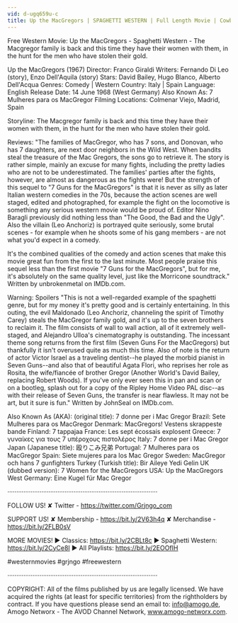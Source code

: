 ```yaml
---
vid: d-ugq659u-c
title: Up the MacGregors | SPAGHETTI WESTERN | Full Length Movie | Cowboy Film | Free Western Movie
---
```


Free Western Movie: Up the MacGregors - Spaghetti Western - The Macgregor family is back and this time they have their women with them, in the hunt for the men who have stolen their gold. 

Up the MacGregors (1967)
Director: Franco Giraldi
Writers: Fernando Di Leo (story), Enzo Dell'Aquila (story)
Stars: David Bailey, Hugo Blanco, Alberto Dell'Acqua 
Genres: Comedy | Western 
Country: Italy | Spain
Language: English 
Release Date: 14 June 1968 (West Germany) 
Also Known As: 7 Mulheres para os MacGregor 
Filming Locations: Colmenar Viejo, Madrid, Spain

Storyline:
The Macgregor family is back and this time they have their women with them, in the hunt for the men who have stolen their gold. 

Reviews:
"The families of MacGregor, who has 7 sons, and Donovan, who has 7 daughters, are next door neighbors in the Wild West. When bandits steal the treasure of the Mac Gregors, the sons go to retrieve it. The story is rather simple, mainly an excuse for many fights, including the pretty ladies who are not to be underestimated. The families' parties after the fights, however, are almost as dangerous as the fights were! But the strength of this sequel to "7 Guns for the MacGregors" is that it is never as silly as later Italian western comedies in the 70s, because the action scenes are well staged, edited and photographed, for example the fight on the locomotive is something any serious western movie would be proud of. Editor Nino Baragli previously did nothing less than "The Good, the Bad and the Ugly". Also the villain (Leo Anchoriz) is portrayed quite seriously, some brutal scenes - for example when he shoots some of his gang members - are not what you'd expect in a comedy.

It's the combined qualities of the comedy and action scenes that make this movie great fun from the first to the last minute. Most people praise this sequel less than the first movie "7 Guns for the MacGregors", but for me, it's absolutely on the same quality level, just like the Morricone soundtrack." Written by unbrokenmetal on IMDb.com.

Warning: Spoilers
"This is not a well-regarded example of the spaghetti genre, but for my money it's pretty good and is certainly entertaining. In this outing, the evil Maldonado (Leo Anchoriz, channeling the spirit of Timothy Carey) steals the MacGregor family gold, and it's up to the seven brothers to reclaim it. The film consists of wall to wall action, all of it extremely well-staged, and Alejandro Ulloa's cinematography is outstanding. The incessant theme song returns from the first film (Seven Guns For the MacGregors) but thankfully it isn't overused quite as much this time. Also of note is the return of actor Victor Israel as a traveling dentist--he played the morbid pianist in Seven Guns--and also that of beautiful Agata Flori, who reprises her role as Rosita, the wife/fiancée of brother Gregor (Another World's David Bailey, replacing Robert Woods). If you've only ever seen this in pan and scan or on a bootleg, splash out for a copy of the Ripley Home Video PAL disc--as with their release of Seven Guns, the transfer is near flawless. It may not be art, but it sure is fun." Written by JohnSeal on IMDb.com.

Also Known As (AKA):
(original title): 7 donne per i Mac Gregor
Brazil: Sete Mulheres para os MacGregor
Denmark: MacGregors! Vestens skrappeste bande
Finland: 7 tappajaa
France: Les sept écossais explosent
Greece: 7 γυναίκες για τους 7 υπέροχους πιστολέρος
Italy: 7 donne per i Mac Gregor
Japan (Japanese title): 殴りこみ兄弟
Portugal: 7 Mulheres para os MacGregor
Spain: Siete mujeres para los Mac Gregor
Sweden: MacGregor och hans 7 gunfighters
Turkey (Turkish title): Bir Aileye Yedi Gelin
UK (dubbed version): 7 Women for the MacGregors
USA: Up the MacGregors
West Germany: Eine Kugel für Mac Gregor

····················································································

FOLLOW US!
✘ Twitter - https://twitter.com/Grjngo_com

SUPPORT US!
✘ Membership - https://bit.ly/2V63h4q
✘ Merchandise - https://bit.ly/2FLB0sV

MORE MOVIES! 
► Classics: https://bit.ly/2CBLt8c 
► Spaghetti Western: https://bit.ly/2CyCe8I 
► All Playlists: https://bit.ly/2EOOfIH 

#westernmovies #grjngo #freewestern

····················································································

COPYRIGHT: All of the films published by us are legally licensed. We have acquired the rights (at least for specific territories) from the rightholders by contract. If you have questions please send an email to: info@amogo.de, Amogo Networx - The AVOD Channel Network, www.amogo-networx.com.